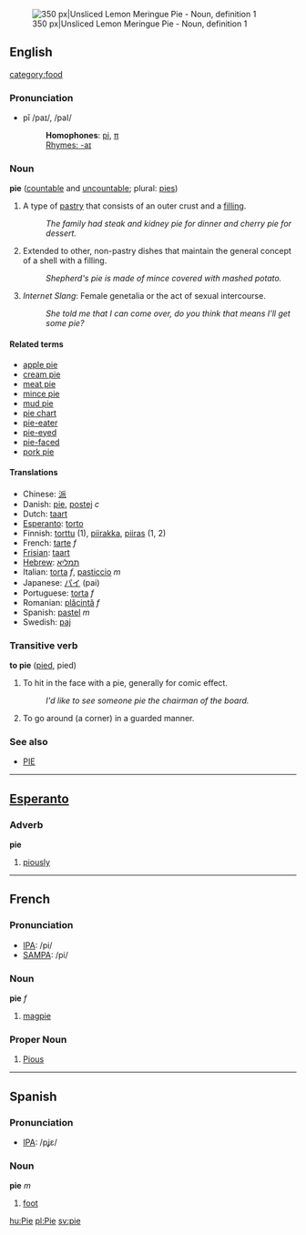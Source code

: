 [[Image:Lemon Meringue Pie 1.jpg|thumb|right|350 px|Unsliced Lemon Meringue Pie - Noun, definition 1]]

==English==
[[category:food]]
===Pronunciation===
*pī /paɪ/, /paI/
*:'''Homophones''': [[pi]], [[π]]
*:[[Rhymes:English:-aɪ|Rhymes: -aɪ]] 

=== Noun ===
'''pie''' ([[countable]] and [[uncountable]]; plural: [[pies]])

# A type of [[pastry]] that consists of an outer crust and a [[filling]].
#:''The family had steak and kidney pie for dinner and cherry pie for dessert.''
# Extended to other, non-pastry dishes that maintain the general concept of a shell with a filling.
#:''Shepherd's pie is made of mince covered with mashed potato.''
# ''Internet Slang'': Female genetalia or the act of sexual intercourse. 
#:''She told me that I can come over, do you think that means I'll get some pie?''
====Related terms====
*[[apple pie]]
*[[cream pie]]
*[[meat pie]]
*[[mince pie]]
*[[mud pie]]
*[[pie chart]]
*[[pie-eater]]
*[[pie-eyed]]
*[[pie-faced]]
*[[pork pie]]

==== Translations ====
*Chinese: [[派]]
*Danish: [[pie]], [[postej]] ''c''
*Dutch: [[taart]]
*[[Esperanto]]: [[torto]]
*Finnish: [[torttu]] (1), [[piirakka]], [[piiras]] (1, 2)
*French: [[tarte]] ''f''
*[[Frisian]]: [[taart]]
*[[Hebrew]]: [[תמליא]]
*Italian: [[torta]] ''f'', [[pasticcio]] ''m''
*Japanese: [[パイ]] (pai)
*Portuguese: [[torta]] ''f''
*Romanian: [[plăcintă]] ''f''
*Spanish: [[pastel]] ''m''
*Swedish: [[paj]]

=== Transitive verb ===
'''to pie''' ([[pied]], pied)

# To hit in the face with a pie, generally for comic effect.
#: ''I'd like to see someone pie the chairman of the board.''
# To go around (a corner) in a guarded manner.

===See also===
*[[PIE]]

----

==[[Esperanto]]==
=== Adverb ===
'''pie'''

#[[piously]]

----

==French==

===Pronunciation===
*[[w:IPA|IPA]]: /pi/
*[[w:SAMPA|SAMPA]]: /pi/

=== Noun ===
'''pie''' ''f''

#[[magpie]]


===Proper Noun===
#[[Pious]]
----

==Spanish==
===Pronunciation===
*[[w:IPA|IPA]]: /pʝε/

=== Noun ===
'''pie''' ''m''

#[[foot]]

[[hu:Pie]]
[[pl:Pie]]
[[sv:pie]]